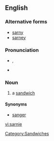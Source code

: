 ==English==

===Alternative forms===
* [[sarny]]
* [[sarney]]

===Pronunciation===
* {{a|UK}} {{IPA|/ˈsɑːni/}}, {{SAMPA|/"sA:ni/}}
* {{rhymes|ɑː(r)ni}}

===Noun===
{{en-noun}}

# {{context|UK|informal}} a [[sandwich]]

====Synonyms====
* [[sanger]] {{italbrac|AU|informal}}

[[Category:Sandwiches]]

[[vi:sarnie]]